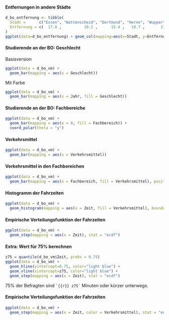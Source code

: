#### Entfernungen in andere Städte

```.r
d_bo_entfernung <- tibble(
  Stadt =      c("Essen", "Wattenscheid", "Dortmund", "Herne", "Wuppertal", "Gelsenkirchen", "Mühlheim"),
  Entfernung = c(  17.8 ,          10.2 ,      15.4 ,   10.7 ,       21.4 ,           14.1 ,      27.2 )
)
ggplot(data=d_bo_entfernung) + geom_col(mapping=aes(x=Stadt, y=Entfernung))
```

#### Studierende an der BO: Geschlecht

Basisversion

```.r
ggplot(data = d_bo_vm) +
  geom_bar(mapping = aes(x = Geschlecht))
```

Mit Farbe

```.r
ggplot(data = d_bo_vm) +
  geom_bar(mapping = aes(x = Jahr, fill = Geschlecht))
```

#### Studierende an der BO: Fachbereiche

```.r
ggplot(data = d_bo_vm) +
  geom_bar(mapping = aes(x = 0, fill = Fachbereich)) +
  coord_polar(theta = "y")
```

#### Verkehrsmittel

```.r
ggplot(data = d_bo_vm) +
  geom_bar(mapping = aes(x = Verkehrsmittel))
```

#### Verkehrsmittel in den Fachbereichen 

```.r
ggplot(data = d_bo_vm) +
  geom_bar(mapping = aes(x = Fachbereich, fill = Verkehrsmittel), position = "fill")
```

#### Histogramm der Fahrzeiten

```.r
ggplot(data = d_bo_vm) +
  geom_histogram(mapping = aes(x = Zeit, fill = Verkehrsmittel), boundary=0, binwidth=15)
```

#### Empirische Verteilungsfunktion der Fahrzeiten

```.r
ggplot(data = d_bo_vm) +
  geom_step(mapping = aes(x = Zeit), stat = "ecdf")
```

#### Extra: Wert für 75% berechnen

```.r
z75 = quantile(d_bo_vm$Zeit, probs = 0.75)
ggplot(data = d_bo_vm) +
  geom_hline(yintercept=0.75, color="light blue") + 
  geom_vline(xintercept=z75, color="light blue") +
  geom_step(mapping = aes(x = Zeit), stat = "ecdf") 
```

75% der Befragten sind `` `{{r}} z75` `` Minuten oder kürzer unterwegs.

#### Empirische Verteilungsfunktion der Fahrzeiten

```.r
ggplot(data = d_bo_vm) +
  geom_step(mapping = aes(x = Zeit, color = Verkehrsmittel), stat = "ecdf")
```
